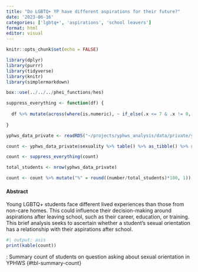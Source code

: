 ```yaml
---
title: "Do LGBTQ+ YP have different aspirations for their future?"
date: '2023-06-16'
categories: ['lgbtq+', 'aspirations', 'school leavers']
format: html
editor: visual
---
```

  
```r
knitr::opts_chunk$set(echo = FALSE)

library(dplyr)
library(purrr)
library(tidyverse)
library(knitr)
library(simplermarkdown)

box::use(../../../phei_functions/hes)

suppress_everything <- function(df) {
  
  df %>% mutate(across(where(is.numeric), ~ if_else(.x <= 7 & .x != 0, NA, .x) %>% `/`(5) %>% round() %>% `*`(5)))
  
}

```

```r
yphws_data_private <- readRDS("~/projects/yphws_analysis/data/private/yphws_data_private.Rds")

count <- yphws_data_private$sexuality %>% table() %>% as_tibble() %>% rename("answer" = ".", "number" = "n")

count <- suppress_everything(count)

total_students <- nrow(yphws_data_private)

count <- count %>% mutate("%" = round((number/total_students)*100, 1))
```

#### Abstract

Young LGBTQ+ students face different lived experiences than those from non-care homes. This could influence their decision-making around aspirations after leaving school, such as their career, education, or training. This brief analysis seeks to ascertain whether a student's sexual orientation has a relationship with their aspirations after school.

```r
#| output: asis
print(kable(count))
```

: Summary count of students on question asking about sexual orientation in YPHWS {#tbl-summary-count}

